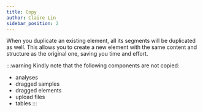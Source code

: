 ```yaml
---
title: Copy
author: Claire Lin
sidebar_position: 2
---
```



<SubTitle text="Duplicate an existing element, and its segments will be duplicated as well." />
<Reader text="User" />

When you duplicate an existing element, all its segments will be duplicated as well. This allows you to create a new element with the same content and structure as the original one, saving you time and effort.

<YouTubeFrame src="https://www.youtube-nocookie.com/embed/CbWcZp-cP6Y" title="Copy Segment" />


:::warning
Kindly note that the following components are not copied:
* analyses
* dragged samples
* dragged elements
* upload files
* tables
:::
